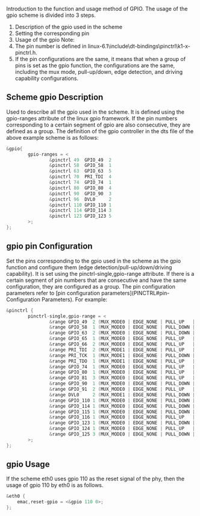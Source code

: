 Introduction to the function and usage method of GPIO.
The usage of the gpio scheme is divided into 3 steps.
1. Description of the gpio used in the scheme
2. Setting the corresponding pin
3. Usage of the gpio
Note:
1. The pin number is defined in linux-6.1\include\dt-bindings\pinctrl\k1-x-pinctrl.h.
2. If the pin configurations are the same, it means that when a group of pins is set as the gpio function, the configurations are the same, including the mux mode, pull-up/down, edge detection, and driving capability configurations.
## Scheme gpio Description
Used to describe all the gpio used in the scheme.
It is defined using the gpio-ranges attribute of the linux gpio framework. If the pin numbers corresponding to a certain segment of gpio are also consecutive, they are defined as a group.
The definition of the gpio controller in the dts file of the above example scheme is as follows:
```c
&gpio{
        gpio-ranges = <
                &pinctrl 49  GPIO_49  2
                &pinctrl 58  GPIO_58  1
                &pinctrl 63  GPIO_63  5
                &pinctrl 70  PRI_TDI  4
                &pinctrl 74  GPIO_74  1
                &pinctrl 80  GPIO_80  4
                &pinctrl 90  GPIO_90  3
                &pinctrl 96  DVL0     2
                &pinctrl 110 GPIO_110 1
                &pinctrl 114 GPIO_114 3
                &pinctrl 123 GPIO_123 5
        >;
};
```
## gpio pin Configuration
Set the pins corresponding to the gpio used in the scheme as the gpio function and configure them (edge detection/pull-up/down/driving capability).
It is set using the pinctrl-single,gpio-range attribute. If there is a certain segment of pin numbers that are consecutive and have the same configuration, they are configured as a group.
The pin configuration parameters refer to [pin configuration parameters](PINCTRL#pin-Configuration Parameters).
For example:
```c
&pinctrl {
        pinctrl-single,gpio-range = <
                &range GPIO_49  2 (MUX_MODE0 | EDGE_NONE | PULL_UP   | PAD_3V_DS4)
                &range GPIO_58  1 (MUX_MODE0 | EDGE_NONE | PULL_DOWN | PAD_1V8_DS2)
                &range GPIO_63  2 (MUX_MODE0 | EDGE_NONE | PULL_DOWN | PAD_1V8_DS2)
                &range GPIO_65  1 (MUX_MODE0 | EDGE_NONE | PULL_UP   | PAD_1V8_DS2)
                &range GPIO_66  2 (MUX_MODE0 | EDGE_NONE | PULL_UP   | PAD_3V_DS4)
                &range PRI_TDI  2 (MUX_MODE1 | EDGE_NONE | PULL_UP   | PAD_1V8_DS2)
                &range PRI_TCK  1 (MUX_MODE1 | EDGE_NONE | PULL_DOWN | PAD_1V8_DS2)
                &range PRI_TDO  1 (MUX_MODE1 | EDGE_NONE | PULL_UP   | PAD_1V8_DS2)
                &range GPIO_74  1 (MUX_MODE0 | EDGE_NONE | PULL_UP   | PAD_1V8_DS2)
                &range GPIO_80  1 (MUX_MODE0 | EDGE_NONE | PULL_UP   | PAD_3V_DS4)
                &range GPIO_81  3 (MUX_MODE0 | EDGE_NONE | PULL_UP   | PAD_1V8_DS2)
                &range GPIO_90  1 (MUX_MODE0 | EDGE_NONE | PULL_DOWN | PAD_1V8_DS2)
                &range GPIO_91  2 (MUX_MODE0 | EDGE_NONE | PULL_UP   | PAD_1V8_DS2)
                &range DVL0     2 (MUX_MODE1 | EDGE_NONE | PULL_DOWN | PAD_1V8_DS2)
                &range GPIO_110 1 (MUX_MODE0 | EDGE_NONE | PULL_DOWN | PAD_1V8_DS2)
                &range GPIO_114 1 (MUX_MODE0 | EDGE_NONE | PULL_DOWN | PAD_1V8_DS2)
                &range GPIO_115 1 (MUX_MODE0 | EDGE_NONE | PULL_DOWN | PAD_1V8_DS2)
                &range GPIO_116 1 (MUX_MODE0 | EDGE_NONE | PULL_UP   | PAD_1V8_DS2)
                &range GPIO_123 1 (MUX_MODE0 | EDGE_NONE | PULL_DOWN | PAD_1V8_DS2)
                &range GPIO_124 1 (MUX_MODE0 | EDGE_NONE | PULL_UP   | PAD_1V8_DS2)
                &range GPIO_125 3 (MUX_MODE0 | EDGE_NONE | PULL_DOWN | PAD_1V8_DS2)
        >;
};
```
## gpio Usage
If the scheme eth0 uses gpio 110 as the reset signal of the phy, then the usage of gpio 110 by eth0 is as follows.
```c
&eth0 {
    emac,reset-gpio = <&gpio 110 0>;
};
```